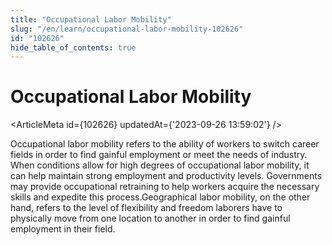```yaml
---
title: "Occupational Labor Mobility"
slug: "/en/learn/occupational-labor-mobility-102626"
id: "102626"
hide_table_of_contents: true
---
```



# Occupational Labor Mobility

<ArticleMeta id={102626} updatedAt={'2023-09-26 13:59:02'} />
<div className='border-solid border-b border-t-0 my-4 border-[var(--ifm-color-gray-300)]' />

Occupational labor mobility refers to the ability of workers to switch career fields in order to find gainful employment or meet the needs of industry. When conditions allow for high degrees of occupational labor mobility, it can help maintain strong employment and productivity levels. Governments may provide occupational retraining to help workers acquire the necessary skills and expedite this process.Geographical labor mobility, on the other hand, refers to the level of flexibility and freedom laborers have to physically move from one location to another in order to find gainful employment in their field.
